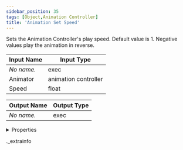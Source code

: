 ```yaml
---
sidebar_position: 35
tags: [Object,Animation Controller]
title: 'Animation Set Speed'
---
```


Sets the Animation Controller's play speed. Default value is 1. Negative values play the animation in reverse.



<IChip uuid="ca4d8318-ff8a-4c05-8628-2573d3c0ab4b" />

| Input Name | Input Type |
|-----------|-----------|
| *No name.* | exec |
| Animator | animation controller |
| Speed | float |

| Output Name | Output Type |
|-----------|-----------|
| *No name.* | exec |


<details>
  <summary>Properties</summary>
  <div>
    <div>
    <table>
      <thead>
        <tr>
          <th>Room availability:</th>
          <th>Available everywhere</th>
        </tr>
        <tr>
          <th>Is beta required?</th>
          <th>No</th>
        </tr>
        <tr>
          <th>Is this chip a trolling risk?</th>
          <th>No</th>
        </tr>
        <tr>
          <th>Is this chip a role assignment risk?</th>
          <th>No</th>
        </tr>
        <tr>
          <th>Chip UUID</th>
          <th>ca4d8318-ff8a-4c05-8628-2573d3c0ab4b</th>
        </tr>
      </thead>
    </table>
    </div>
  </div>
</details>

._extrainfo